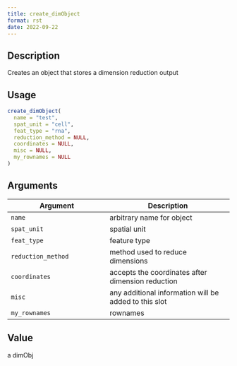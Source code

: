 ```yaml
--- 
title: create_dimObject 
format: rst 
date: 2022-09-22 
--- 
```


## Description

Creates an object that stores a dimension reduction output


## Usage

```r
create_dimObject(
  name = "test",
  spat_unit = "cell",
  feat_type = "rna",
  reduction_method = NULL,
  coordinates = NULL,
  misc = NULL,
  my_rownames = NULL
)
```


## Arguments

Argument      |Description
------------- |----------------
`name`     |     arbitrary name for object
`spat_unit`     |     spatial unit
`feat_type`     |     feature type
`reduction_method`     |     method used to reduce dimensions
`coordinates`     |     accepts the coordinates after dimension reduction
`misc`     |     any additional information will be added to this slot
`my_rownames`     |     rownames


## Value

a dimObj


